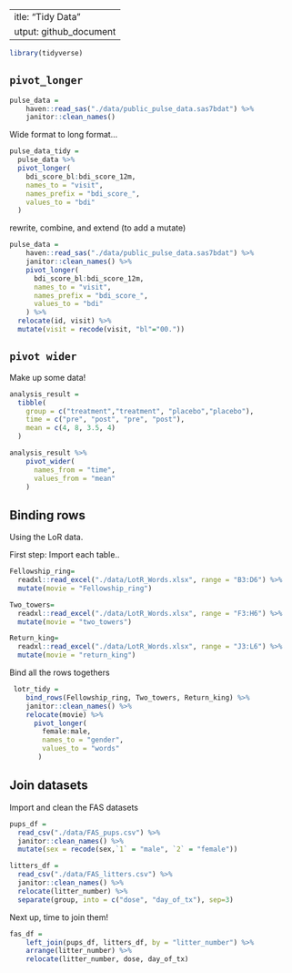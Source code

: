  ---
title: "Tidy Data"
output: github_document
---

```r
library(tidyverse)
```


## `pivot_longer`

```r
pulse_data =
    haven::read_sas("./data/public_pulse_data.sas7bdat") %>% 
    janitor::clean_names()
```

Wide format to long format...

```r
pulse_data_tidy = 
  pulse_data %>% 
  pivot_longer(
    bdi_score_bl:bdi_score_12m,
    names_to = "visit",
    names_prefix = "bdi_score_",
    values_to = "bdi"
  )
```

rewrite, combine, and extend (to add a mutate)


```r
pulse_data =
    haven::read_sas("./data/public_pulse_data.sas7bdat") %>% 
    janitor::clean_names() %>% 
    pivot_longer(
      bdi_score_bl:bdi_score_12m,
      names_to = "visit",
      names_prefix = "bdi_score_",
      values_to = "bdi"
    ) %>% 
  relocate(id, visit) %>% 
  mutate(visit = recode(visit, "bl"="00."))
```


## `pivot wider`

Make up some data!

```r
analysis_result = 
  tibble(
    group = c("treatment","treatment", "placebo","placebo"),
    time = c("pre", "post", "pre", "post"),
    mean = c(4, 8, 3.5, 4)
  )

analysis_result %>% 
    pivot_wider(
      names_from = "time",
      values_from = "mean"
    )
```



## Binding rows 

Using the LoR data.

First step: Import each table.. 

```r
Fellowship_ring= 
  readxl::read_excel("./data/LotR_Words.xlsx", range = "B3:D6") %>% 
  mutate(movie = "Fellowship_ring")

Two_towers= 
  readxl::read_excel("./data/LotR_Words.xlsx", range = "F3:H6") %>% 
  mutate(movie = "two_towers")

Return_king= 
  readxl::read_excel("./data/LotR_Words.xlsx", range = "J3:L6") %>% 
  mutate(movie = "return_king")
```

Bind all the rows togethers 

```r
 lotr_tidy = 
    bind_rows(Fellowship_ring, Two_towers, Return_king) %>% 
    janitor::clean_names() %>% 
    relocate(movie) %>%
      pivot_longer(
        female:male,
        names_to = "gender",
        values_to = "words"
       )
```

## Join datasets

Import and clean the FAS datasets 

```r
pups_df = 
  read_csv("./data/FAS_pups.csv") %>% 
  janitor::clean_names() %>% 
  mutate(sex = recode(sex,`1` = "male", `2` = "female"))

litters_df =
  read_csv("./data/FAS_litters.csv") %>% 
  janitor::clean_names() %>% 
  relocate(litter_number) %>% 
  separate(group, into = c("dose", "day_of_tx"), sep=3) 
```

Next up, time to join them!

```r
fas_df = 
    left_join(pups_df, litters_df, by = "litter_number") %>% 
    arrange(litter_number) %>% 
    relocate(litter_number, dose, day_of_tx)
```






